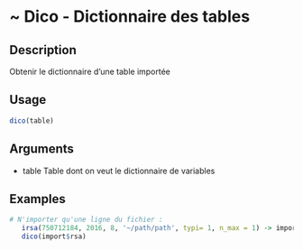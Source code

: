 # ~ Dico - Dictionnaire des tables 

## Description

Obtenir le dictionnaire d'une table importée

## Usage
```r
dico(table)

```
## Arguments
 - table Table dont on veut le dictionnaire de variables


## Examples
```r
# N'importer qu'une ligne du fichier :
   irsa(750712184, 2016, 8, '~/path/path', typi= 1, n_max = 1) -> import
   dico(import$rsa)

```

